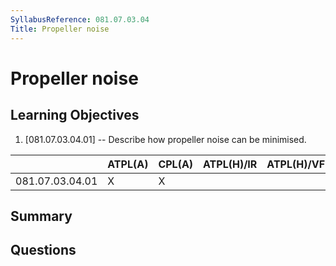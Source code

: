 ```yaml
---
SyllabusReference: 081.07.03.04
Title: Propeller noise
---
```


# Propeller noise

## Learning Objectives

1. [081.07.03.04.01] -- Describe how propeller noise can be minimised.

|                 | ATPL(A) | CPL(A) | ATPL(H)/IR | ATPL(H)/VFR | CPL(H) | IR  | CBIR(A) |
| --------------- | ------- | ------ | ---------- | ----------- | ------ | --- | ------- |
| 081.07.03.04.01 | X       | X      |            |             |        |     |         |

## Summary

## Questions
